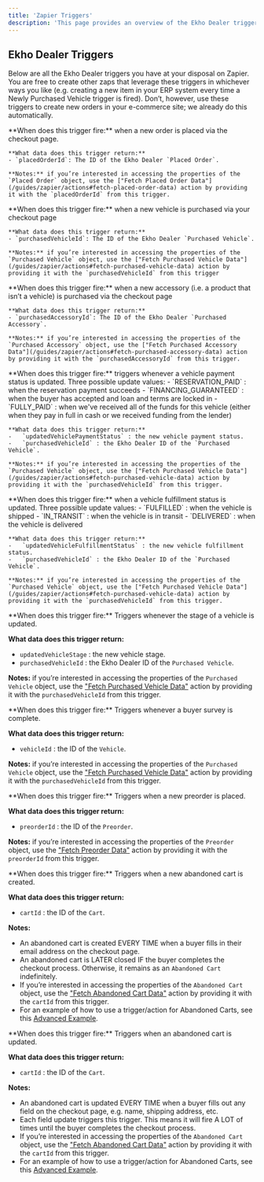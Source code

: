 ```yaml
---
title: 'Zapier Triggers'
description: 'This page provides an overview of the Ekho Dealer triggers you can use on Zapier.'
---
```


## Ekho Dealer Triggers

Below are all the Ekho Dealer triggers you have at your disposal on Zapier. You are free to create other zaps that leverage these triggers in whichever ways you like (e.g. creating a new item in your ERP system every time a Newly Purchased Vehicle trigger is fired). Don’t, however, use these triggers to create new orders in your e-commerce site; we already do this automatically.

<Accordion title="Newly Placed Order">
    **When does this trigger fire:** when a new order is placed via the checkout page.
    
    **What data does this trigger return:**
    - `placedOrderId`: The ID of the Ekho Dealer `Placed Order`.
    
    **Notes:** if you’re interested in accessing the properties of the `Placed Order` object, use the ["Fetch Placed Order Data"](/guides/zapier/actions#fetch-placed-order-data) action by providing it with the `placedOrderId` from this trigger.
</Accordion>

<Accordion title="Newly Purchased Vehicle">
    **When does this trigger fire:** when a new vehicle is purchased via your checkout page
    
    **What data does this trigger return:**
    - `purchasedVehicleId`: The ID of the Ekho Dealer `Purchased Vehicle`.
    
    **Notes:** if you’re interested in accessing the properties of the `Purchased Vehicle` object, use the ["Fetch Purchased Vehicle Data"](/guides/zapier/actions#fetch-purchased-vehicle-data) action by providing it with the `purchasedVehicleId` from this trigger
</Accordion>

<Accordion title="Newly Purchased Accessory">
    **When does this trigger fire:** when a new accessory (i.e. a product that isn’t a vehicle) is purchased via the checkout page
    
    **What data does this trigger return:**
    - `purchasedAccessoryId`: The ID of the Ekho Dealer `Purchased Accessory`.
    
    **Notes:** if you’re interested in accessing the properties of the `Purchased Accessory` object, use the ["Fetch Purchased Accessory Data"](/guides/zapier/actions#fetch-purchased-accessory-data) action by providing it with the `purchasedAccessoryId` from this trigger.
</Accordion>

<Accordion title="New Vehicle Payment Status">
    **When does this trigger fire:** triggers whenever a vehicle payment status is updated. Three possible update values:
    -   `RESERVATION_PAID` : when the reservation payment succeeds
    -   `FINANCING_GUARANTEED` : when the buyer has accepted and loan and terms are locked in
    -   `FULLY_PAID` : when we've received all of the funds for this vehicle (either when they pay in full in cash or we received funding from the lender)

    **What data does this trigger return:**
    -   `updatedVehiclePaymentStatus` : the new vehicle payment status.
    -   `purchasedVehicleId` : the Ekho Dealer ID of the `Purchased Vehicle`.

    **Notes:** if you’re interested in accessing the properties of the `Purchased Vehicle` object, use the ["Fetch Purchased Vehicle Data"](/guides/zapier/actions#fetch-purchased-vehicle-data) action by providing it with the `purchasedVehicleId` from this trigger.
</Accordion>

<Accordion title="New Vehicle Fulfillment Status">
    **When does this trigger fire:** when a vehicle fulfillment status is updated. Three possible update values:
    -   `FULFILLED` : when the vehicle is shipped
    -   `IN_TRANSIT` : when the vehicle is in transit
    -   `DELIVERED` : when the vehicle is delivered

    **What data does this trigger return:**
    -   `updatedVehicleFulfillmentStatus` : the new vehicle fulfillment status.
    -   `purchasedVehicleId` : the Ekho Dealer ID of the `Purchased Vehicle`.

    **Notes:** if you’re interested in accessing the properties of the `Purchased Vehicle` object, use the ["Fetch Purchased Vehicle Data"](/guides/zapier/actions#fetch-purchased-vehicle-data) action by providing it with the `purchasedVehicleId` from this trigger.
</Accordion>

<Accordion title="New Vehicle Stage">
  **When does this trigger fire:** Triggers whenever the stage of a vehicle is updated.

  **What data does this trigger return:**
  -   `updatedVehicleStage` : the new vehicle stage.
  -   `purchasedVehicleId` : the Ekho Dealer ID of the `Purchased Vehicle`.

  **Notes:** if you’re interested in accessing the properties of the `Purchased Vehicle` object, use the ["Fetch Purchased Vehicle Data"](/guides/zapier/actions#fetch-purchased-vehicle-data) action by providing it with the `purchasedVehicleId` from this trigger.
</Accordion>

<Accordion title="New Survey Complete">
  **When does this trigger fire:** Triggers whenever a buyer survey is complete.

  **What data does this trigger return:**
  -   `vehicleId` : the ID of the `Vehicle`.

  **Notes:** if you’re interested in accessing the properties of the `Purchased Vehicle` object, use the ["Fetch Purchased Vehicle Data"](/guides/zapier/actions#fetch-purchased-vehicle-data) action by providing it with the `purchasedVehicleId` from this trigger.
</Accordion>

<Accordion title="New Placed Preorder">
  **When does this trigger fire:** Triggers when a new preorder is placed.

  **What data does this trigger return:**
  -   `preorderId` : the ID of the `Preorder`.

  **Notes:** if you’re interested in accessing the properties of the `Preorder` object, use the ["Fetch Preorder Data"](/guides/zapier/actions#fetch-preorder-data) action by providing it with the `preorderId` from this trigger.
</Accordion>

<Accordion title="New Abandoned Cart">
  **When does this trigger fire:** Triggers when a new abandoned cart is created.

  **What data does this trigger return:**
  -   `cartId` : the ID of the `Cart`.

  **Notes:**
  - An abandoned cart is created EVERY TIME when a buyer fills in their email address on the checkout page.
  - An abandoned cart is LATER closed IF the buyer completes the checkout process. Otherwise, it remains as an `Abandoned Cart` indefinitely.
  - If you’re interested in accessing the properties of the `Abandoned Cart` object, use the ["Fetch Abandoned Cart Data"](/guides/zapier/actions#fetch-abandoned-cart-data) action by providing it with the `cartId` from this trigger.
  - For an example of how to use a trigger/action for Abandoned Carts, see this [Advanced Example](/guides/zapier/advanced-example-listen-to-abandoned-carts).
</Accordion>

<Accordion title="Update Abandoned Cart">
  **When does this trigger fire:** Triggers when an abandoned cart is updated.

  **What data does this trigger return:**
  -   `cartId` : the ID of the `Cart`.

  **Notes:**
  - An abandoned cart is updated EVERY TIME when a buyer fills out any field on the checkout page, e.g. name, shipping address, etc.
  - Each field update triggers this trigger. This means it will fire A LOT of times until the buyer completes the checkout process.
  -  If you’re interested in accessing the properties of the `Abandoned Cart` object, use the ["Fetch Abandoned Cart Data"](/guides/zapier/actions#fetch-abandoned-cart-data) action by providing it with the `cartId` from this trigger.
  - For an example of how to use a trigger/action for Abandoned Carts, see this [Advanced Example](/guides/zapier/advanced-example-listen-to-abandoned-carts).
</Accordion>
